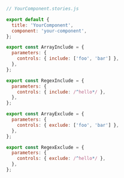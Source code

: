 ```js
// YourComponent.stories.js

export default {
  title: 'YourComponent',
  component: 'your-component',
};

export const ArrayInclude = {
  parameters: {
    controls: { include: ['foo', 'bar'] },
  },
};

export const RegexInclude = {
  parameters: {
    controls: { include: /^hello*/ },
  },
};

export const ArrayExclude = {
  parameters: {
    controls: { exclude: ['foo', 'bar'] },
  },
};

export const RegexExclude = {
  parameters: {
    controls: { exclude: /^hello*/ },
  },
};
```

